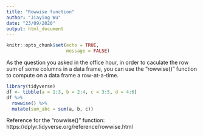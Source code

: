 ```yaml
---
title: "Rowwise function"
author: "Jiaying Wu"
date: "23/09/2020"
output: html_document
---
```


```r
knitr::opts_chunk$set(echo = TRUE,
                      message = FALSE)
```

As the question you asked in the office hour, in order to caculate the row sum of some columns in a data frame, you can use the "rowwise()" function to compute on a data frame a row-at-a-time. 

```r
library(tidyverse)
df <- tibble(a = 1:3, b = 2:4, c = 3:5, d = 4:6)
df %>% 
  rowwise() %>%
  mutate(sum_abc = sum(a, b, c))
```

Reference for the "rowwise()" function: https://dplyr.tidyverse.org/reference/rowwise.html
